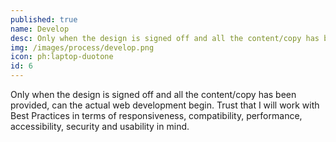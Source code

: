 ---
published: true
name: Develop
desc: Only when the design is signed off and all the content/copy has been provided, can the actual web development begin. Trust that I will work with Best Practices in terms of responsiveness, compatibility, performance, accessibility, security and usability in mind.
img: /images/process/develop.png
icon: ph:laptop-duotone
id: 6
---
 
Only when the design is signed off and all the content/copy has been provided, can the actual web development begin. Trust that I will work with Best Practices in terms of responsiveness, compatibility, performance, accessibility, security and usability in mind.